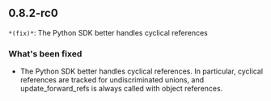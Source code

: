 ## 0.8.2-rc0
`*(fix)*`: The Python SDK better handles cyclical references

### What's been fixed
- The Python SDK better handles cyclical references. In particular, cyclical references are tracked for undiscriminated unions, and update_forward_refs is always called with object references.

